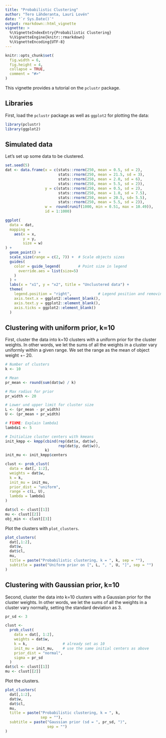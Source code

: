 ```yaml
---
title: "Probabilistic Clustering"
author: "Tero Lähderanta, Lauri Lovén"
date: "`r Sys.Date()`"
output: rmarkdown::html_vignette
vignette: >
  %\VignetteIndexEntry{Probabilistic Clustering}
  %\VignetteEngine{knitr::rmarkdown}
  %\VignetteEncoding{UTF-8}
---
```


```r
knitr::opts_chunk$set(
  fig.width = 6,
  fig.height = 4,  
  collapse = TRUE,
  comment = "#>"
)
```

This vignette provides a tutorial on the `pclustr` package. 

## Libraries

First, load the `pclustr` package 
as well as `ggplot2` for plotting the data:

```r
library(pclustr)
library(ggplot2)
```


## Simulated data 

Let's set up some data to be clustered. 

```r
set.seed(5)
dat <- data.frame(x = c(stats::rnorm(250, mean = 0.5, sd = 2), 
                        stats::rnorm(250, mean = 21.5, sd = 3),
                        stats::rnorm(250, mean = 2.0, sd = 6), 
                        stats::rnorm(250, mean = 5.5, sd = 2)),
                  y = c(stats::rnorm(250, mean = 0.5, sd = 2), 
                        stats::rnorm(250, mean = 1.0, sd = 7.5),
                        stats::rnorm(250, mean = 20.5, sd= 5.5), 
                        stats::rnorm(250, mean = 5.5, sd = 2)),
                  w =  round(runif(1000, min = 0.51, max = 10.49)),
                  id = 1:1000)

ggplot(
  data = dat, 
  mapping =
    aes(x = x,
        y = y,
        size = w)
) +
  geom_point() +
  scale_size(range = c(2, 7)) +  # Scale objects sizes
  guides(
    color = guide_legend(        # Point size in legend
      override.aes = list(size=5)
    )
  ) +
  labs(x = "x1", y = "x2", title = "Unclustered data") +
  theme(
    legend.position = "right",            # Legend position and removing ticks from axis
    axis.text.x = ggplot2::element_blank(),
    axis.text.y = ggplot2::element_blank(),
    axis.ticks = ggplot2::element_blank()
  ) 
```

## Clustering with uniform prior, k=10

First, cluster the data into k=10 clusters with a uniform prior for the cluster weights. In other words, 
we let the sums of all the weights in a cluster vary uniformly within a given range. We set the
range as the mean of object weight +- 20.

```r

# Number of clusters
k <- 10

# Mean
pr_mean <- round(sum(dat$w) / k)

# Max radius for prior
pr_width <- 20

# Lower und upper limit for cluster size
L <- (pr_mean - pr_width)
U <- (pr_mean + pr_width)

# FIXME: Explain lambda1
lambda1 <- 5

# Initialize cluster centers with kmeans
init_kmpp <- kmpp(cbind(rep(dat$x, dat$w),
                        rep(dat$y, dat$w)),
                  k)
init_mu <- init_kmpp$centers

clust <- prob_clust(
  data = dat[, 1:2],
  weights = dat$w,
  k = k,
  init_mu = init_mu,
  prior_dist = "uniform",
  range = c(L, U),
  lambda = lambda1
)

dat$cl <- clust[[1]]
mu <- clust[[2]]
obj_min <- clust[[3]]
```

Plot the clusters with `plot_clusters`.
```r
plot_clusters(
  dat[,1:2],
  dat$w,
  dat$cl,
  mu,
  title = paste("Probabilistic clustering, k = ", k, sep = ""),
  subtitle = paste("Uniform prior on [", L, ", ", U, "]", sep = "")
)
```

## Clustering with Gaussian prior, k=10

Second, cluster the data into k=10 clusters with a Gaussian prior for the cluster weights. In other words, 
we let the sums of all the weights in a cluster vary normally, setting the standard deviation as 3.

```r
   
pr_sd <- 3

clust <-
  prob_clust(
    data = dat[, 1:2],
    weights = dat$w,
    k = k,                # already set as 10
    init_mu = init_mu,    # use the same initial centers as above
    prior_dist = "normal",
    sigma = pr_sd
  )
dat$cl <- clust[[1]]
mu <- clust[[2]]
```

Plot the clusters.

```r
plot_clusters(
  dat[,1:2],
  dat$w,
  dat$cl,
  mu,
  title = paste("Probabilistic clustering, k = ", k, 
                sep = ""),
  subtitle = paste("Gaussian prior (sd = ", pr_sd, ")", 
                   sep = "")
) 
```
